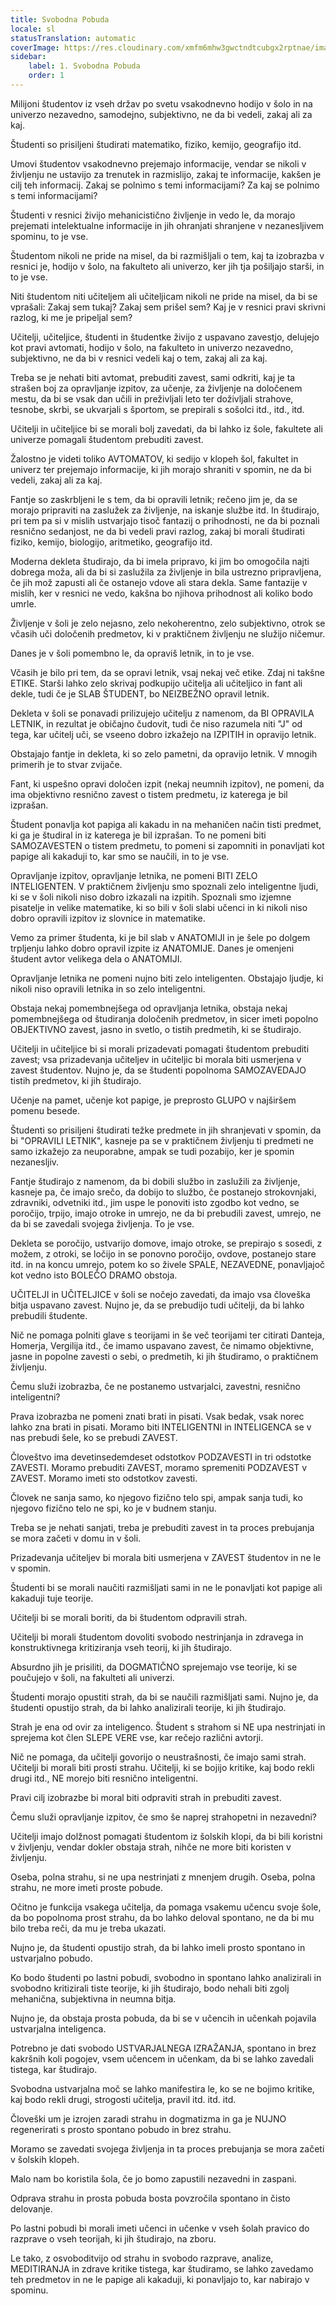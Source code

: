 ```yaml
---
title: Svobodna Pobuda
locale: sl
statusTranslation: automatic
coverImage: https://res.cloudinary.com/xmfm6mhw3gwctndtcubgx2rptnae/image/upload/v1740337243/small_cover_educacion_fundamental_a051170f1c.webp
sidebar:
    label: 1. Svobodna Pobuda
    order: 1
---
```

Milijoni študentov iz vseh držav po svetu vsakodnevno hodijo v šolo in na univerzo nezavedno, samodejno, subjektivno, ne da bi vedeli, zakaj ali za kaj.

Študenti so prisiljeni študirati matematiko, fiziko, kemijo, geografijo itd.

Umovi študentov vsakodnevno prejemajo informacije, vendar se nikoli v življenju ne ustavijo za trenutek in razmislijo, zakaj te informacije, kakšen je cilj teh informacij. Zakaj se polnimo s temi informacijami? Za kaj se polnimo s temi informacijami?

Študenti v resnici živijo mehanicistično življenje in vedo le, da morajo prejemati intelektualne informacije in jih ohranjati shranjene v nezanesljivem spominu, to je vse.

Študentom nikoli ne pride na misel, da bi razmišljali o tem, kaj ta izobrazba v resnici je, hodijo v šolo, na fakulteto ali univerzo, ker jih tja pošiljajo starši, in to je vse.

Niti študentom niti učiteljem ali učiteljicam nikoli ne pride na misel, da bi se vprašali: Zakaj sem tukaj? Zakaj sem prišel sem? Kaj je v resnici pravi skrivni razlog, ki me je pripeljal sem?

Učitelji, učiteljice, študenti in študentke živijo z uspavano zavestjo, delujejo kot pravi avtomati, hodijo v šolo, na fakulteto in univerzo nezavedno, subjektivno, ne da bi v resnici vedeli kaj o tem, zakaj ali za kaj.

Treba se je nehati biti avtomat, prebuditi zavest, sami odkriti, kaj je ta strašen boj za opravljanje izpitov, za učenje, za življenje na določenem mestu, da bi se vsak dan učili in preživljali leto ter doživljali strahove, tesnobe, skrbi, se ukvarjali s športom, se prepirali s sošolci itd., itd., itd.

Učitelji in učiteljice bi se morali bolj zavedati, da bi lahko iz šole, fakultete ali univerze pomagali študentom prebuditi zavest.

Žalostno je videti toliko AVTOMATOV, ki sedijo v klopeh šol, fakultet in univerz ter prejemajo informacije, ki jih morajo shraniti v spomin, ne da bi vedeli, zakaj ali za kaj.

Fantje so zaskrbljeni le s tem, da bi opravili letnik; rečeno jim je, da se morajo pripraviti na zaslužek za življenje, na iskanje službe itd. In študirajo, pri tem pa si v mislih ustvarjajo tisoč fantazij o prihodnosti, ne da bi poznali resnično sedanjost, ne da bi vedeli pravi razlog, zakaj bi morali študirati fiziko, kemijo, biologijo, aritmetiko, geografijo itd.

Moderna dekleta študirajo, da bi imela pripravo, ki jim bo omogočila najti dobrega moža, ali da bi si zaslužila za življenje in bila ustrezno pripravljena, če jih mož zapusti ali če ostanejo vdove ali stara dekla. Same fantazije v mislih, ker v resnici ne vedo, kakšna bo njihova prihodnost ali koliko bodo umrle.

Življenje v šoli je zelo nejasno, zelo nekoherentno, zelo subjektivno, otrok se včasih uči določenih predmetov, ki v praktičnem življenju ne služijo ničemur.

Danes je v šoli pomembno le, da opraviš letnik, in to je vse.

Včasih je bilo pri tem, da se opravi letnik, vsaj nekaj več etike. Zdaj ni takšne ETIKE. Starši lahko zelo skrivaj podkupijo učitelja ali učiteljico in fant ali dekle, tudi če je SLAB ŠTUDENT, bo NEIZBEŽNO opravil letnik.

Dekleta v šoli se ponavadi prilizujejo učitelju z namenom, da BI OPRAVILA LETNIK, in rezultat je običajno čudovit, tudi če niso razumela niti "J" od tega, kar učitelj uči, se vseeno dobro izkažejo na IZPITIH in opravijo letnik.

Obstajajo fantje in dekleta, ki so zelo pametni, da opravijo letnik. V mnogih primerih je to stvar zvijače.

Fant, ki uspešno opravi določen izpit (nekaj neumnih izpitov), ne pomeni, da ima objektivno resnično zavest o tistem predmetu, iz katerega je bil izprašan.

Študent ponavlja kot papiga ali kakadu in na mehaničen način tisti predmet, ki ga je študiral in iz katerega je bil izprašan. To ne pomeni biti SAMOZAVESTEN o tistem predmetu, to pomeni si zapomniti in ponavljati kot papige ali kakaduji to, kar smo se naučili, in to je vse.

Opravljanje izpitov, opravljanje letnika, ne pomeni BITI ZELO INTELIGENTEN. V praktičnem življenju smo spoznali zelo inteligentne ljudi, ki se v šoli nikoli niso dobro izkazali na izpitih. Spoznali smo izjemne pisatelje in velike matematike, ki so bili v šoli slabi učenci in ki nikoli niso dobro opravili izpitov iz slovnice in matematike.

Vemo za primer študenta, ki je bil slab v ANATOMIJI in je šele po dolgem trpljenju lahko dobro opravil izpite iz ANATOMIJE. Danes je omenjeni študent avtor velikega dela o ANATOMIJI.

Opravljanje letnika ne pomeni nujno biti zelo inteligenten. Obstajajo ljudje, ki nikoli niso opravili letnika in so zelo inteligentni.

Obstaja nekaj pomembnejšega od opravljanja letnika, obstaja nekaj pomembnejšega od študiranja določenih predmetov, in sicer imeti popolno OBJEKTIVNO zavest, jasno in svetlo, o tistih predmetih, ki se študirajo.

Učitelji in učiteljice bi si morali prizadevati pomagati študentom prebuditi zavest; vsa prizadevanja učiteljev in učiteljic bi morala biti usmerjena v zavest študentov. Nujno je, da se študenti popolnoma SAMOZAVEDAJO tistih predmetov, ki jih študirajo.

Učenje na pamet, učenje kot papige, je preprosto GLUPO v najširšem pomenu besede.

Študenti so prisiljeni študirati težke predmete in jih shranjevati v spomin, da bi "OPRAVILI LETNIK", kasneje pa se v praktičnem življenju ti predmeti ne samo izkažejo za neuporabne, ampak se tudi pozabijo, ker je spomin nezanesljiv.

Fantje študirajo z namenom, da bi dobili službo in zaslužili za življenje, kasneje pa, če imajo srečo, da dobijo to službo, če postanejo strokovnjaki, zdravniki, odvetniki itd., jim uspe le ponoviti isto zgodbo kot vedno, se poročijo, trpijo, imajo otroke in umrejo, ne da bi prebudili zavest, umrejo, ne da bi se zavedali svojega življenja. To je vse.

Dekleta se poročijo, ustvarijo domove, imajo otroke, se prepirajo s sosedi, z možem, z otroki, se ločijo in se ponovno poročijo, ovdove, postanejo stare itd. in na koncu umrejo, potem ko so živele SPALE, NEZAVEDNE, ponavljajoč kot vedno isto BOLEČO DRAMO obstoja.

UČITELJI in UČITELJICE v šoli se nočejo zavedati, da imajo vsa človeška bitja uspavano zavest. Nujno je, da se prebudijo tudi učitelji, da bi lahko prebudili študente.

Nič ne pomaga polniti glave s teorijami in še več teorijami ter citirati Danteja, Homerja, Vergilija itd., če imamo uspavano zavest, če nimamo objektivne, jasne in popolne zavesti o sebi, o predmetih, ki jih študiramo, o praktičnem življenju.

Čemu služi izobrazba, če ne postanemo ustvarjalci, zavestni, resnično inteligentni?

Prava izobrazba ne pomeni znati brati in pisati. Vsak bedak, vsak norec lahko zna brati in pisati. Moramo biti INTELIGENTNI in INTELIGENCA se v nas prebudi šele, ko se prebudi ZAVEST.

Človeštvo ima devetinsedemdeset odstotkov PODZAVESTI in tri odstotke ZAVESTI. Moramo prebuditi ZAVEST, moramo spremeniti PODZAVEST v ZAVEST. Moramo imeti sto odstotkov zavesti.

Človek ne sanja samo, ko njegovo fizično telo spi, ampak sanja tudi, ko njegovo fizično telo ne spi, ko je v budnem stanju.

Treba se je nehati sanjati, treba je prebuditi zavest in ta proces prebujanja se mora začeti v domu in v šoli.

Prizadevanja učiteljev bi morala biti usmerjena v ZAVEST študentov in ne le v spomin.

Študenti bi se morali naučiti razmišljati sami in ne le ponavljati kot papige ali kakaduji tuje teorije.

Učitelji bi se morali boriti, da bi študentom odpravili strah.

Učitelji bi morali študentom dovoliti svobodo nestrinjanja in zdravega in konstruktivnega kritiziranja vseh teorij, ki jih študirajo.

Absurdno jih je prisiliti, da DOGMATIČNO sprejemajo vse teorije, ki se poučujejo v šoli, na fakulteti ali univerzi.

Študenti morajo opustiti strah, da bi se naučili razmišljati sami. Nujno je, da študenti opustijo strah, da bi lahko analizirali teorije, ki jih študirajo.

Strah je ena od ovir za inteligenco. Študent s strahom si NE upa nestrinjati in sprejema kot člen SLEPE VERE vse, kar rečejo različni avtorji.

Nič ne pomaga, da učitelji govorijo o neustrašnosti, če imajo sami strah. Učitelji bi morali biti prosti strahu. Učitelji, ki se bojijo kritike, kaj bodo rekli drugi itd., NE morejo biti resnično inteligentni.

Pravi cilj izobrazbe bi moral biti odpraviti strah in prebuditi zavest.

Čemu služi opravljanje izpitov, če smo še naprej strahopetni in nezavedni?

Učitelji imajo dolžnost pomagati študentom iz šolskih klopi, da bi bili koristni v življenju, vendar dokler obstaja strah, nihče ne more biti koristen v življenju.

Oseba, polna strahu, si ne upa nestrinjati z mnenjem drugih. Oseba, polna strahu, ne more imeti proste pobude.

Očitno je funkcija vsakega učitelja, da pomaga vsakemu učencu svoje šole, da bo popolnoma prost strahu, da bo lahko deloval spontano, ne da bi mu bilo treba reči, da mu je treba ukazati.

Nujno je, da študenti opustijo strah, da bi lahko imeli prosto spontano in ustvarjalno pobudo.

Ko bodo študenti po lastni pobudi, svobodno in spontano lahko analizirali in svobodno kritizirali tiste teorije, ki jih študirajo, bodo nehali biti zgolj mehanična, subjektivna in neumna bitja.

Nujno je, da obstaja prosta pobuda, da bi se v učencih in učenkah pojavila ustvarjalna inteligenca.

Potrebno je dati svobodo USTVARJALNEGA IZRAŽANJA, spontano in brez kakršnih koli pogojev, vsem učencem in učenkam, da bi se lahko zavedali tistega, kar študirajo.

Svobodna ustvarjalna moč se lahko manifestira le, ko se ne bojimo kritike, kaj bodo rekli drugi, strogosti učitelja, pravil itd. itd. itd.

Človeški um je izrojen zaradi strahu in dogmatizma in ga je NUJNO regenerirati s prosto spontano pobudo in brez strahu.

Moramo se zavedati svojega življenja in ta proces prebujanja se mora začeti v šolskih klopeh.

Malo nam bo koristila šola, če jo bomo zapustili nezavedni in zaspani.

Odprava strahu in prosta pobuda bosta povzročila spontano in čisto delovanje.

Po lastni pobudi bi morali imeti učenci in učenke v vseh šolah pravico do razprave o vseh teorijah, ki jih študirajo, na zboru.

Le tako, z osvoboditvijo od strahu in svobodo razprave, analize, MEDITIRANJA in zdrave kritike tistega, kar študiramo, se lahko zavedamo teh predmetov in ne le papige ali kakaduji, ki ponavljajo to, kar nabirajo v spominu.

